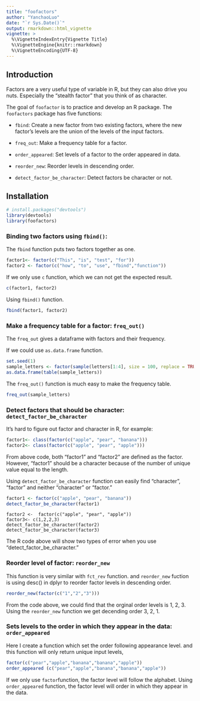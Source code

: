 ```yaml
---
title: "foofactors"
author: "YanchaoLuo"
date: "`r Sys.Date()`"
output: rmarkdown::html_vignette
vignette: >
  %\VignetteIndexEntry{Vignette Title}
  %\VignetteEngine{knitr::rmarkdown}
  %\VignetteEncoding{UTF-8}
---
```


## Introduction
Factors are a very useful type of variable in R, but they can also drive you nuts. Especially the "stealth factor" that you think of as character.

The goal of `foofactor` is to practice and develop an R package. The `foofactors` package has five functions:

+ `fbind`: Create a new factor from two existing factors, where the new factor's levels are the union of the levels of the input factors.

+ `freq_out`: Make a frequency table for a factor.

+ `order_appeared`: Set levels of a factor to the order appeared in data.

+ `reorder_new`: Reorder levels in descending order.

+ `detect_factor_be_character`: Detect factors be character or not.

## Installation

```r
# install.packages("devtools")
library(devtools)
library(foofactors)
```

### Binding two factors using `fbind()`:

The `fbind` function puts two factors together as one.

```r
factor1<- factor(c("This", "is", "test", "for"))
factor2 <- factor(c("how", "to", "use", "fbind","function"))
```

If we only use `c` function, which we can not get the expected result.

```r
c(factor1, factor2)
```

Using `fbind()` function.

```r
fbind(factor1, factor2)
```

### Make a frequency table for a factor: `freq_out()`

The `freq_out` gives a dataframe with factors and their frequency.

If we could use `as.data.frame` function.
```r
set.seed(1)
sample_letters <- factor(sample(letters[1:4], size = 100, replace = TRUE))
as.data.frame(table(sample_letters))
```

The `freq_out()` function is much easy to make the frequency table.

```r
freq_out(sample_letters)
```

### Detect factors that should be character: `detect_factor_be_character`

It's hard to figure out factor and character in R, for example:
```r
factor1<- class(factor(c("apple", "pear", "banana")))
factor2<- class(factor(c("apple", "pear", "apple")))
```

From above code, both "factor1" and "factor2" are defined as the factor. However, "factor1" should be a character because of the number of unique value equal to the length. 

Using `detect_factor_be_character` function can easily find "character", "factor" and neither "character" or "factor."

```r
factor1 <- factor(c("apple", "pear", "banana"))
detect_factor_be_character(factor1)
```

```
factor2 <-  factor(c("apple", "pear", "apple"))
factor3<- c(1,2,2,3)
detect_factor_be_character(factor2)
detect_factor_be_character(factor3) 
```
The R code above will show two types of error when you use "detect_factor_be_character."

### Reorder level of factor: `reorder_new`

This function is very similar with `fct_rev` function.
and `reorder_new` fuction is using desc() in dplyr to reorder factor levels in descending order.

```r
reorder_new(factor(c("1","2","3")))
```

From the code above, we could find that the orginal order levels is 1, 2, 3. Using the `reorder_new` function we get decending order 3, 2, 1.

### Sets levels to the order in which they appear in the data: `order_appeared`

Here I create a function which set the order following appearance level. and this function will only return unique input levels,

```r
factor(c("pear","apple","banana","banana","apple"))
order_appeared (c("pear","apple","banana","banana","apple"))
```

If we only use `factor`function, the factor level will follow the alphabet. Using `order_appeared` function, the factor level will order in which they appear in the data.
